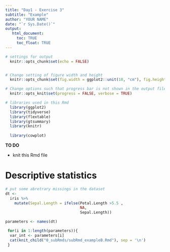 ```yaml
---
title: "Day1 - Exercise 3"
subtitle: "Example"
author: "YOUR NAME"
date: "`r Sys.Date()`"
output: 
   html_document:
     toc: TRUE
     toc_float: TRUE
---
```

```r
# settings for output
  knitr::opts_chunk$set(echo = FALSE)


# Change setting of figure width and height
  knitr::opts_chunk$set(fig.width = ggplot2::unit(10, "cm"), fig.height = ggplot2::unit(8, "cm"))

# Change options such that progress bar is not shown in the output file <- NEW!!!
  knitr::opts_knit$set(progress = FALSE, verbose = TRUE)

# libraries used in this Rmd
  library(ggplot2)
  library(tidyverse)
  library(flextable)
  library(gtsummary)
  library(knitr)
  
  library(cowplot)
```

**TO DO**

* knit this Rmd file


# Descriptive statistics

```r
# put some abretrary missings in the dataset
dt <- 
  iris %>% 
    mutate(Sepal.Length = ifelse(Petal.Length >5.5 ,
                                 NA, 
                                 Sepal.Length))

parameters <- names(dt)

 for(i in 1:length(parameters)){
  var_int <- parameters[i]
  cat(knit_child("0_subRmds/subRmd_exampleB.Rmd"), sep = '\n')
 }

```
